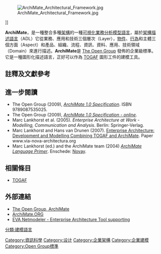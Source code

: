 {{expand|time=2010-10-25T16:27:40+00:00}}
{{notability unreferenced|time=2010-10-25T16:27:40+00:00}}
[[File:ArchiMate_Architectural_Framework.jpg|thumb]]</ref>]]

'''ArchiMate'''，是一種整合多種[[架構|架構]]的一種[[可視化業務分析模型語言|可視化業務分析模型語言]]，屬於[[架構描述語言|架構描述語言]]（ADL）它從業務、應用和技術三個層次（Layer），[[物件_(電腦科學)|物件]]、[[行為|行為]]和主體三個方面（Aspect）和產品、組織、流程、資訊、資料、應用、技術領域（Domain）來進行描述。'''ArchiMate'''是 [[The_Open_Group|The Open Group]] 發佈的企業級標準。它是一種圖形化描述語言，正好可以作為 [[TOGAF|TOGAF]] 圖形工件的建模工具。

== 註釋及文獻參考 ==
{{reflist}}

== 進一步閱讀 ==
* The Open Group (2009), [https://web.archive.org/web/20100619084649/http://opengroup.org/bookstore/catalog/c091.htm ''ArchiMate 1.0 Specification'']. ISBN 9789087535025.
* The Open Group (2009), [https://web.archive.org/web/20100912070830/http://www.opengroup.org/archimate/doc/ts_archimate/ ''ArchiMate 1.0 Specification - online''].
* Marc Lankhorst et al. (2005). ''Enterprise Architecture at Work - Modelling, Communication and Analysis''. Berlin: Springer-Verlag.
* Marc Lankhorst and Hans van Drunen (2007). [https://web.archive.org/web/20110728154634/http://www.via-nova-architectura.org/files/magazine/Lankhorst.pdf Enterprise Architecture: Development and Modelling Combining TOGAF and ArchiMate]. Paper www.via-nova-architectura.org
* Marc Lankhorst (ed.) and the ArchiMate team (2004) [https://web.archive.org/web/20110724162610/https://doc.novay.nl/dsweb/Get/Document-43839/ ''ArchiMate Language Primer'']. Enschede: [[Novay|Novay]].


== 相關條目 == 
*[[TOGAF|TOGAF]]


== 外部連結 ==
*[http://www.opengroup.org/archimate/ The Open Group, ArchiMate]{{Wayback|url=http://www.opengroup.org/archimate/ |date=20100822023927 }}
*[https://web.archive.org/web/20080821101652/http://www.archimate.org/ ArchiMate.ORG]
* [http://www.pro-mis.com/products-articles/items/archimate-in-eva-netmodeler.38.html EVA Netmodeler - Enterprise Architecture Tool supporting]{{Wayback|url=http://www.pro-mis.com/products-articles/items/archimate-in-eva-netmodeler.38.html |date=20110404233720 }}

[[Category:資訊科學|Category:資訊科學]]
[[Category:设计|Category:设计]]
[[Category:企業架構|Category:企業架構]]
[[Category:企業建模|Category:企業建模]]
[[Category:Open_Group標準|Category:Open Group標準]]
[[分類:建模語言|分類:建模語言]]